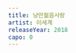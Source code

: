 ```yaml
---
title: 낭만젊음사랑
artist: 이세계
releaseYear: 2018
capo: 0
---
```


<ScoreWrapper>
  <ScorePhrase
    phrase={{
      lyrics: '고요한 밤이 찾아와',
      chordList: [
        { name: 'E', position: 0 },
        { name: 'G]m7', position: 7 },
      ],
    }}
  />
  <ScorePhrase
    phrase={{
      lyrics: '아무도 몰래 멀리 떠나자',
      chordList: [
        { name: 'AM7', position: 2 },
        { name: 'Am', position: 10 },
      ],
    }}
  />
  <ScorePhrase
    phrase={{
      lyrics: '아침 햇살이 우릴 비춰도',
      chordList: [
        { name: 'E', position: 3 },
        { name: 'G]m7', position: 10 },
      ],
    }}
  />
  <ScorePhrase
    phrase={{
      lyrics: '계속 춤추자 너를 사랑해',
      chordList: [
        { name: 'AM7', position: 3 },
        { name: 'Am', position: 10 },
      ],
    }}
  />
  <ScorePhrase
    phrase={{
      lyrics: '우린 낭만이란 배를 타고 떠나갈 거야',
      chordList: [
        { name: 'E', position: 3 },
        { name: 'G]m7', position: 14 },
      ],
    }}
  />
  <ScorePhrase
    phrase={{
      lyrics: '우린 젊음이란 배를 타고 떠나갈 거야',
      chordList: [
        { name: 'AM7', position: 3 },
        { name: 'Am', position: 14 },
      ],
    }}
  />
  <ScorePhrase
    phrase={{
      lyrics: '우린 사랑이란 배를 타고 떠나갈 거야',
      chordList: [
        { name: 'E', position: 3 },
        { name: 'G]m7', position: 14 },
      ],
    }}
  />
  <ScorePhrase
    phrase={{
      lyrics: '아무것도 모르지만 우린 괜찮을 거야',
      chordList: [
        { name: 'AM7', position: 2 },
        { name: 'Am', position: 13 },
      ],
    }}
  />
  <ScorePhrase
    phrase={{
      lyrics: '길을 잃어도 우린 서로 꼭',
      chordList: [
        { name: 'E', position: 3 },
        { name: 'G]m7', position: 10 },
      ],
    }}
  />
  <ScorePhrase
    phrase={{
      lyrics: '붙잡고 있어 나를 안아줘',
      chordList: [
        { name: 'AM7', position: 2 },
        { name: 'Am', position: 10 },
      ],
    }}
  />
  <ScorePhrase
    phrase={{
      lyrics: '따스한 아침 햇살과 우리',
      chordList: [
        { name: 'E', position: 2 },
        { name: 'G]m7', position: 9 },
      ],
    }}
  />
  <ScorePhrase
    phrase={{
      lyrics: '둘의 사랑은 영원할 거야',
      chordList: [
        { name: 'AM7', position: 3 },
        { name: 'Am', position: 9 },
      ],
    }}
  />
  <ScorePhrase
    phrase={{
      lyrics: '우린 낭만이란 배를 타고 떠나갈 거야',
      chordList: [
        { name: 'E', position: 3 },
        { name: 'G]m7', position: 14 },
      ],
    }}
  />
  <ScorePhrase
    phrase={{
      lyrics: '우린 젊음이란 배를 타고 떠나갈 거야',
      chordList: [
        { name: 'AM7', position: 3 },
        { name: 'Am', position: 14 },
      ],
    }}
  />
  <ScorePhrase
    phrase={{
      lyrics: '우린 사랑이란 배를 타고 떠나갈 거야',
      chordList: [
        { name: 'E', position: 3 },
        { name: 'G]m7', position: 14 },
      ],
    }}
  />
  <ScorePhrase
    phrase={{
      lyrics: '아무것도 모르지만 우린 괜찮을 거야',
      chordList: [
        { name: 'AM7', position: 2 },
        { name: 'Am', position: 13 },
      ],
    }}
  />
  <ScorePhrase
    phrase={{
      lyrics: " We don't know 어디로 가고 있는지",
      chordList: [
        { name: 'F]m7', position: 0 },
        { name: 'G]m7', position: 16 },
      ],
    }}
  />
  <ScorePhrase
    phrase={{
      lyrics: ' 어디에 있는지, 예, 예, 예',
      chordList: [
        { name: 'AM7', position: 0 },
        { name: 'Am', position: 7 },
      ],
    }}
  />
  <ScorePhrase
    phrase={{
      lyrics: " We don't care, 어디든 같이 떠나자",
      chordList: [
        { name: 'F]m7', position: 0 },
        { name: 'G]m7', position: 17 },
      ],
    }}
  />
  <ScorePhrase
    phrase={{
      lyrics: ' 괜찮을 거야',
      chordList: [
        { name: 'AM7', position: 0 },
        { name: 'Am', position: 6 },
      ],
    }}
  />
  <ScorePhrase
    phrase={{
      lyrics: '우린 낭만이란 배를 타고 떠나갈 거야',
      chordList: [
        { name: 'E', position: 3 },
        { name: 'G]m7', position: 14 },
      ],
    }}
  />
  <ScorePhrase
    phrase={{
      lyrics: '우린 젊음이란 배를 타고 떠나갈 거야',
      chordList: [
        { name: 'AM7', position: 3 },
        { name: 'Am', position: 14 },
      ],
    }}
  />
  <ScorePhrase
    phrase={{
      lyrics: '우린 사랑이란 배를 타고 떠나갈 거야',
      chordList: [
        { name: 'E', position: 3 },
        { name: 'G]m7', position: 14 },
      ],
    }}
  />
  <ScorePhrase
    phrase={{
      lyrics: '아무것도 모르지만 우린 괜찮을 거야',
      chordList: [
        { name: 'AM7', position: 2 },
        { name: 'Am', position: 13 },
      ],
    }}
  />
</ScoreWrapper>
